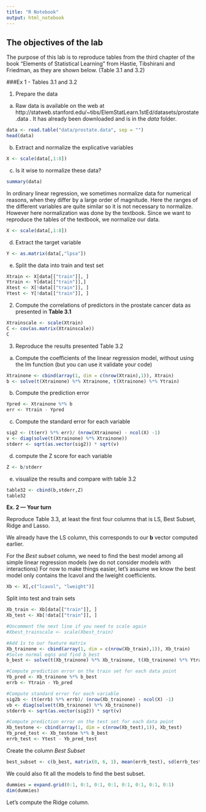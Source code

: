 ```yaml
---
title: "R Notebook"
output: html_notebook
---
```


## The objectives of the lab

The purpose of this lab is to reproduce tables from the third chapter of the book "Elements of
Statistical Learning" from Hastie, Tibshirani and Friedman, as they are shown below. (Table 3.1 and 3.2)

###Ex 1 - Tables 3.1 and 3.2

1) Prepare the data  
  a) Raw data is available on the web at http://statweb.stanford.edu/~tibs/ElemStatLearn.1stEd/datasets/prostate.data . It has already been downloaded and is in the *data* folder.
  
```r
data <- read.table("data/prostate.data", sep = "")
head(data)
```
b) Extract and normalize the explicative variables

```r
X <- scale(data[,1:8])
```
c) Is it wise to normalize these data?
```r
summary(data)
```
In ordinary linear regression, we sometimes normalize data for numerical reasons, when they differ by a large order of magnitude. Here the ranges of the different variables are quite similar so it is not necessary to normalize. However here normalization was done by the textbook. Since we want to reproduce the tables of the textbook, we normalize our data.

```r
X <- scale(data[,1:8])
```

d) Extract the target variable

```r
Y <- as.matrix(data[,"lpsa"])
```

e) Split the data into train and test set

```r
Xtrain <- X[data[["train"]], ]
Ytrain <- Y[data[["train"]],]
Xtest <- X[!data[["train"]], ]
Ytest <- Y[!data[["train"]], ]
```

2. Compute the correlations of predictors in the prostate cancer data as presented in  **Table 3.1**

```r
Xtrainscale <- scale(Xtrain)
C <- cov(as.matrix(Xtrainscale))
C
```

3. Reproduce the results presented Table 3.2
  a) Compute the coefficients of the linear regression model, without using the lm function
(but you can use it validate your code)

```r
Xtrainone <- cbind(array(1, dim = c(nrow(Xtrain),1)), Xtrain)
b <- solve(t(Xtrainone) %*% Xtrainone, t(Xtrainone) %*% Ytrain)
```

  b) Compute the prediction error
  
```r
Ypred <- Xtrainone %*% b
err <- Ytrain - Ypred
```

  c) Compute the standard error for each variable
  
```r
sig2 <- (t(err) %*% err)/ (nrow(Xtrainone) - ncol(X) -1)
v <- diag(solve(t(Xtrainone) %*% Xtrainone))
stderr <- sqrt(as.vector(sig2)) * sqrt(v)
```
  
  d) compute the Z score for each variable
```r
Z <- b/stderr
```

  e) visualize the results and compare with table 3.2

```r
table32 <- cbind(b,stderr,Z)
table32
```

**Ex. 2 — Your turn**

Reproduce Table 3.3, at least the first four columns that is LS, Best Subset, Ridge and Lasso.

We already have the LS column, this corresponds to our **b** vector computed earlier.

For the *Best subset* column, we need to find the best model among all simple linear regression models (we do not consider models with interactions)
For now to make things easier, let's assume we know the best model only contains the lcavol and the lweight coefficients.

```r
Xb <- X[,c("lcavol", "lweight")]
```

Split into test and train sets
```r
Xb_train <- Xb[data[["train"]], ]
Xb_test <- Xb[!data[["train"]], ]

#Uncomment the next line if you need to scale again
#Xbest_trainscale <- scale(Xbest_train)
```

```r
#Add 1s to our feature matrix
Xb_trainone <- cbind(array(1, dim = c(nrow(Xb_train),1)), Xb_train)
#Solve normal eqns and find b_best
b_best <- solve(t(Xb_trainone) %*% Xb_trainone, t(Xb_trainone) %*% Ytrain)

#Compute prediction error on the train set for each data point
Yb_pred <- Xb_trainone %*% b_best
errb <- Ytrain - Yb_pred

#Compute standard error for each variable
sig2b <- (t(errb) %*% errb)/ (nrow(Xb_trainone) - ncol(X) -1)
vb <- diag(solve(t(Xb_trainone) %*% Xb_trainone))
stderrb <- sqrt(as.vector(sig2)) * sqrt(v)

#Compute prediction error on the test set for each data point
Xb_testone <- cbind(array(1, dim = c(nrow(Xb_test),1)), Xb_test)
Yb_pred_test <- Xb_testone %*% b_best
errb_test <- Ytest - Yb_pred_test
```
Create the column *Best Subset*
```r
best_subset <- c(b_best, matrix(0, 6, 1), mean(errb_test), sd(errb_test))
```

We could also fit all the models to find the best subset.

```r
dummies = expand.grid(0:1, 0:1, 0:1, 0:1, 0:1, 0:1, 0:1, 0:1)
dim(dummies)
```


Let's compute the Ridge column.

```r

```

